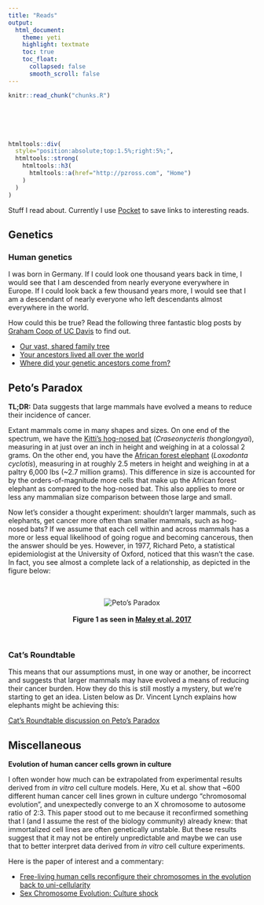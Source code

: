 ```yaml
---
title: "Reads"
output: 
  html_document:
    theme: yeti
    highlight: textmate
    toc: true
    toc_float:
      collapsed: false
      smooth_scroll: false
---
```


<!-- The file chunks.R contains chunks that define default settings -->
```r
knitr::read_chunk("chunks.R")
```

<!-- Update knitr chunk options -->
```r
```

<!-- Insert the date the file was last updated -->
```r
```

<!-- Insert the code version (Git commit SHA1) if Git repository exists and R
 package git2r is installed -->
```r
```

<!-- packages -->
```r
```

<!-- custom defined functions -->
```r
```

```r
htmltools::div(
  style="position:absolute;top:1.5%;right:5%;",
  htmltools::strong(
    htmltools::h3(
      htmltools::a(href="http://pzross.com", "Home")
    )
  )
)
```

Stuff I read about. Currently I use [Pocket](https://getpocket.com/) to save links to interesting reads.

## Genetics

### Human genetics

I was born in Germany. If I could look one thousand years back in time, I would see that I am descended from nearly everyone everywhere in Europe. If I could look back a few thousand years more, I would see that I am a descendant of nearly everyone who left descendants almost everywhere in the world. 

How could this be true? Read the following three fantastic blog posts by [Graham Coop of UC Davis](https://gcbias.org/) to find out.

* [Our vast, shared family tree](https://gcbias.org/2017/11/20/our-vast-shared-family-tree/) 
* [Your ancestors lived all over the world](https://gcbias.org/2017/11/28/your-ancestors-lived-all-over-the-world/)
* [Where did your genetic ancestors come from?](https://gcbias.org/2017/12/19/1628/)

## Peto's Paradox

**TL;DR:** Data suggests that large mammals have evolved a means to reduce their incidence of cancer.

Extant mammals come in many shapes and sizes. On one end of the spectrum, we have the [Kitti's hog-nosed bat](https://en.wikipedia.org/wiki/Kitti%27s_hog-nosed_bat) (*Craseonycteris thonglongyai*), measuring in at just over an inch in height and weighing in at a colossal 2 grams. On the other end, you have the [African forest elephant](https://en.wikipedia.org/wiki/African_forest_elephant) (*Loxodonta cyclotis*), measuring in at roughly 2.5 meters in height and weighing in at a paltry 6,000 lbs (~2.7 million grams). This difference in size is accounted for by the orders-of-magnitude more cells that make up the African forest elephant as compared to the hog-nosed bat. This also applies to more or less any mammalian size comparison between those large and small. 

Now let's consider a thought experiment: shouldn't larger mammals, such as elephants, get cancer more often than smaller mammals, such as hog-nosed bats? If we assume that each cell within and across mammals has a more or less equal likelihood of going rogue and becoming cancerous, then the answer should be yes. However, in 1977, Richard Peto, a statistical epidemiologist at the University of Oxford, noticed that this wasn't the case. In fact, you see almost a complete lack of a relationship, as depicted in the figure below:

<br>
<br>
<center>
![Peto's Paradox](img/petos_paradox.jpg)
<br>
<br>
<strong>Figure 1 as seen in [Maley et al. 2017](https://bmcbiol.biomedcentral.com/articles/10.1186/s12915-017-0401-7)</strong>
</center>
<br>

### Cat's Roundtable

This means that our assumptions must, in one way or another, be incorrect and suggests that larger mammals may have evolved a means of reducing their cancer burden. How they do this is still mostly a mystery, but we're starting to get an idea. Listen below as Dr. Vincent Lynch explains how elephants might be achieving this:

[Cat's Roundtable discussion on Peto's Paradox](http://catsroundtable.com/dr-vincent-lynch-petos-paradox/)

## Miscellaneous

**Evolution of human cancer cells grown in culture**

I often wonder how much can be extrapolated from experimental results derived from *in vitro* cell culture models. Here, Xu et al. show that ~600 different human cancer cell lines grown in culture undergo "chromosomal evolution", and unexpectedly converge to an X chromosome to autosome ratio of 2:3. This paper stood out to me because it reconfirmed something that I (and I assume the rest of the biology community) already knew: that immortalized cell lines are often genetically unstable. But these results suggest that it may not be entirely unpredictable and maybe we can use that to better interpret data derived from *in vitro* cell culture experiments.

Here is the paper of interest and a commentary:

* [Free-living human cells reconfigure their chromosomes in the evolution back to uni-cellularity](https://elifesciences.org/articles/28070)
* [Sex Chromosome Evolution: Culture shock](https://elifesciences.org/articles/33312)

